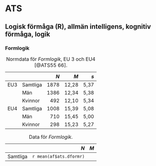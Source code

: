 # ATS

## Logisk förmåga (R), allmän intelligens, kognitiv förmåga, logik

### Formlogik

Table: Normdata för *Formlogik*, EU 3 och EU4 [@ATS55 66].

|     |          | *N*  | *M*   | *s*  |
| :-- | :------- | ---: | ----: | ---: |
| EU3 | Samtliga | 1878 | 12,28 | 5,37 |
|     | Män      | 1386 | 12,34 | 5,38 |
|     | Kvinnor  |  492 | 12,10 | 5,34 |
| EU4 | Samtliga | 1008 | 15,39 | 5,08 |
|     | Män      |  710 | 15,45 | 5,00 |
|     | Kvinnor  |  298 | 15,23 | 5,27 |


Table: Data för *Formlogik*.

|          | *N*                     | *M* |
| :------- | ----------------------: | ---: |
| Samtliga | `r mean(af$ats.dformr)` |     |
